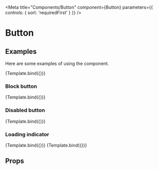 


<Meta
  title="Components/Button"
  component={Button}
  parameters={{ controls: { sort: 'requiredFirst' } }}
/>

# Button

## Examples

Here are some examples of using the component.

<Canvas>
  <Story name="0_0" args={{ children: 'Click me' }}>
    {Template.bind({})}
  </Story>
</Canvas>

### Block button

<Canvas>
  <Story name="Block" args={{ children: 'Block button', block: true }}>
    {Template.bind({})}
  </Story>
</Canvas>

### Disabled button

<Canvas>
  <Story name="Disabled" args={{ children: 'Disabled button', disabled: true }}>
    {Template.bind({})}
  </Story>
</Canvas>

### Loading indicator

<Canvas>
  <Story name="Loading" args={{ children: 'Click me', isLoading: true }}>
    {Template.bind({})}
  </Story>
  <Story
    name="LoadingText"
    args={{
      children: 'Click me',
      isLoading: true,
      loadingText: 'Custom loading text...',
    }}
  >
    {Template.bind({})}
  </Story>
</Canvas>

## Props

<ArgsTable component={Button} />
